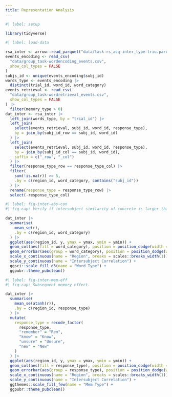 ```yaml
---
title: Representation Analysis
---
```


```r
#| label: setup

library(tidyverse)
```

```r
#| label: load-data

rsa_inter <- arrow::read_parquet("data/task-rs_acq-inter_type-triu.parquet")
events_encoding <- read_csv(
  "data/group_task-wordencoding_events.csv",
  show_col_types = FALSE
)
subjs_id <- unique(events_encoding$subj_id)
words_type <- events_encoding |>
  distinct(trial_id, word_id, word_category)
events_retrieval <- read_csv(
  "data/group_task-wordretrieval_events.csv",
  show_col_types = FALSE
) |> 
  filter(memory_type > 0)
dat_inter <- rsa_inter |>
  left_join(words_type, by = "trial_id") |>
  left_join(
    select(events_retrieval, subj_id, word_id, response_type),
    by = join_by(subj_id_row == subj_id, word_id)
  ) |> 
  left_join(
    select(events_retrieval, subj_id, word_id, response_type),
    by = join_by(subj_id_col == subj_id, word_id),
    suffix = c("_row", "_col")
  ) |> 
  filter(response_type_row == response_type_col) |> 
  filter(
    sum(!is.na(r)) >= 5, 
    .by = c(region_id, word_category, contains("subj_id"))
  ) |> 
  rename(response_type = response_type_row) |> 
  select(-response_type_col)
```

```r
#| label: fig-inter-abs-con
#| fig-cap: Verify if intersubject similarity of concrete is larger than that of abstract.

dat_inter |> 
  summarise(
    mean_se(r),
    .by = c(region_id, word_category)
  ) |>
  ggplot(aes(region_id, y, ymax = ymax, ymin = ymin)) +
  geom_col(aes(fill = word_category), position = position_dodge(width = 0.4), width = 0.4) +
  geom_errorbar(aes(group = word_category), position = position_dodge(width = 0.4), width = 0) +
  scale_x_continuous(name = "Region", breaks = scales::breaks_width(1)) +
  scale_y_continuous(name = "Intersubject Correlation") +
  ggsci::scale_fill_d3(name = "Word Type") +
  ggpubr::theme_pubclean()
```

```r
#| label: fig-inter-mem-eff
#| fig-cap: Subsequent memory effect.

dat_inter |> 
  summarise(
    mean_se(atanh(r)),
    .by = c(region_id, response_type)
  ) |>
  mutate(
    response_type = recode_factor(
      response_type,
      "remember" = "Rem",
      "know" = "Know",
      "unsure" = "Unsure",
      "new" = "New"
    )
  ) |> 
  ggplot(aes(region_id, y, ymax = ymax, ymin = ymin)) +
  geom_col(aes(fill = response_type), position = position_dodge(width = 0.4), width = 0.4) +
  geom_errorbar(aes(group = response_type), position = position_dodge(width = 0.4), width = 0) +
  scale_x_continuous(name = "Region", breaks = scales::breaks_width(1)) +
  scale_y_continuous(name = "Intersubject Correlation") +
  ggthemes::scale_fill_few(name = "Mem Type") +
  ggpubr::theme_pubclean()
```
